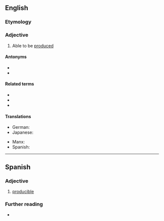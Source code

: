 ==English==

===Etymology===
{{suffix|en|produce|ible}}

===Adjective===
{{en-adj}}

# Able to be [[produce]]d

====Antonyms====
* {{l|en|improducible}}
* {{l|en|destructible}}

====Related terms====
* {{l|en|producibility}}
* {{l|en|constructible}}
* {{l|en|creable}}

====Translations====
{{trans-top|able to be produced}}
* German: {{t|de|herstellbar}}
* Japanese: {{t+|ja|作る|alt=作れる|tr=tsukureru}}
{{trans-mid}}
* Manx: {{t|gv|yn-yannoo}}
* Spanish: {{t|es|producible}}
{{trans-bottom}}

----

==Spanish==

===Adjective===
{{es-adj}}

# [[#English|producible]]

===Further reading===
* {{R:DRAE}}
